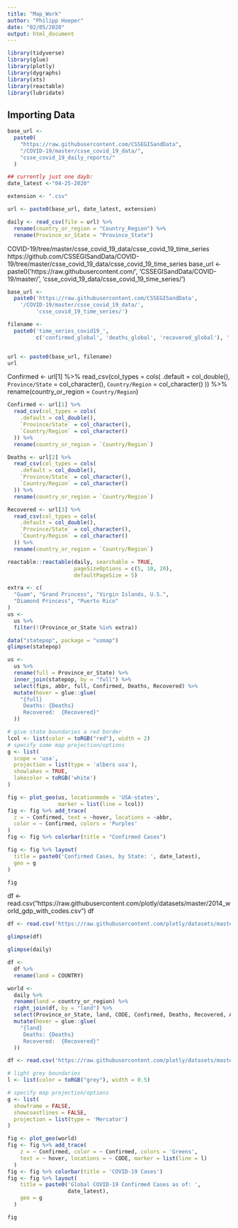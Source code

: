 ```yaml
---
title: "Map_Work"
author: "Philipp Hoeper"
date: "02/05/2020"
output: html_document
---
```


```r
library(tidyverse)
library(glue)
library(plotly)
library(dygraphs)
library(xts)
library(reactable)
library(lubridate)
```

## Importing Data

```r
base_url <-
  paste0(
    "https://raw.githubusercontent.com/CSSEGISandData",
    "/COVID-19/master/csse_covid_19_data/",
    "csse_covid_19_daily_reports/"
  )

## currently just one dayb:
date_latest <-"04-25-2020"

extension <- ".csv"

url <- paste0(base_url, date_latest, extension)

daily <- read_csv(file = url) %>% 
  rename(country_or_region = "Country_Region") %>% 
  rename(Province_or_State = "Province_State")
```

COVID-19/tree/master/csse_covid_19_data/csse_covid_19_time_series
https://github.com/CSSEGISandData/COVID-19/tree/master/csse_covid_19_data/csse_covid_19_time_series
base_url <-
  paste0('https://raw.githubusercontent.com/',
         'CSSEGISandData/COVID-19/master/',
         'csse_covid_19_data/csse_covid_19_time_series/')



```r
base_url <-
  paste0('https://raw.githubusercontent.com/CSSEGISandData',
    '/COVID-19/master/csse_covid_19_data/',
         'csse_covid_19_time_series/')

filename <- 
  paste0('time_series_covid19_', 
         c('confirmed_global', 'deaths_global', 'recovered_global'), '.csv')


url <- paste0(base_url, filename)
url
```
Confirmed <- url[1] %>% 
  read_csv(col_types = cols(
    .default = col_double(),
    `Province/State` = col_character(),
    `Country/Region` = col_character()
  )) %>%
  rename(country_or_region = `Country/Region`)

```r
Confirmed <- url[1] %>% 
  read_csv(col_types = cols(
    .default = col_double(),
    `Province/State` = col_character(),
    `Country/Region` = col_character()
  )) %>%
  rename(country_or_region = `Country/Region`)

Deaths <- url[2] %>% 
  read_csv(col_types = cols(
    .default = col_double(),
    `Province/State` = col_character(),
    `Country/Region` = col_character()
  )) %>%
  rename(country_or_region = `Country/Region`)

Recovered <- url[3] %>% 
  read_csv(col_types = cols(
    .default = col_double(),
    `Province/State` = col_character(),
    `Country/Region` = col_character()
  )) %>%
  rename(country_or_region = `Country/Region`)
```





```r
reactable::reactable(daily, searchable = TRUE,
                     pageSizeOptions = c(5, 10, 20), 
                     defaultPageSize = 5)
```

```r
extra <- c(
  "Guam", "Grand Princess", "Virgin Islands, U.S.",
  "Diamond Princess", "Puerto Rico"
)
us <-
  us %>% 
  filter(!(Province_or_State %in% extra))
```

```r
data("statepop", package = "usmap")
glimpse(statepop)
```

```r
us <-
  us %>% 
  rename(full = Province_or_State) %>% 
  inner_join(statepop, by = "full") %>% 
  select(fips, abbr, full, Confirmed, Deaths, Recovered) %>% 
  mutate(hover = glue::glue(
    "{full}
     Deaths: {Deaths}
     Recovered:  {Recovered}"
  ))
```


```r
# give state boundaries a red border
lcol <- list(color = toRGB("red"), width = 2)
# specify some map projection/options
g <- list(
  scope = 'usa',
  projection = list(type = 'albers usa'),
  showlakes = TRUE,
  lakecolor = toRGB('white')
)

fig <- plot_geo(us, locationmode = 'USA-states',
                marker = list(line = lcol))
fig <- fig %>% add_trace(
  z = ~ Confirmed, text = ~hover, locations = ~abbr,
  color = ~ Confirmed, colors = 'Purples'
)
fig <- fig %>% colorbar(title = "Confirmed Cases")

fig <- fig %>% layout(
  title = paste0('Confirmed Cases, by State: ', date_latest),
  geo = g
)

fig
```
df <- read.csv("https://raw.githubusercontent.com/plotly/datasets/master/2014_world_gdp_with_codes.csv")
df


```r
df <- read.csv('https://raw.githubusercontent.com/plotly/datasets/master/2014_world_gdp_with_codes.csv')


```

```r
glimpse(df)
```

```r
glimpse(daily)
```
```r
df <-
  df %>% 
  rename(land = COUNTRY)
```

```r
world <-
  daily %>% 
  rename(land = country_or_region) %>% 
  right_join(df, by = "land") %>% 
  select(Province_or_State, land, CODE, Confirmed, Deaths, Recovered, Active) %>% 
  mutate(hover = glue::glue(
    "{land}
     Deaths: {Deaths}
     Recovered:  {Recovered}"
  ))
```


```r
df <- read.csv('https://raw.githubusercontent.com/plotly/datasets/master/2014_world_gdp_with_codes.csv')

# light grey boundaries
l <- list(color = toRGB("grey"), width = 0.5)

# specify map projection/options
g <- list(
  showframe = FALSE,
  showcoastlines = FALSE,
  projection = list(type = 'Mercator')
)

fig <- plot_geo(world)
fig <- fig %>% add_trace(
    z = ~ Confirmed, color = ~ Confirmed, colors = 'Greens',
    text = ~ hover, locations = ~ CODE, marker = list(line = l)
  )
fig <- fig %>% colorbar(title = 'COVID-19 Cases')
fig <- fig %>% layout(
    title = paste0('Global COVID-19 Confirmed Cases as of: ',
                   date_latest),
    geo = g
  )

fig
```